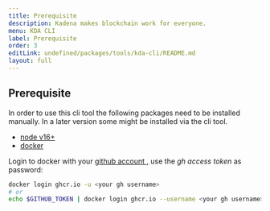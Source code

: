 ```yaml
---
title: Prerequisite
description: Kadena makes blockchain work for everyone.
menu: KDA CLI
label: Prerequisite
order: 3
editLink: undefined/packages/tools/kda-cli/README.md
layout: full
---
```

## Prerequisite

In order to use this cli tool the following packages need to be installed
manually. In a later version some might be installed via the cli tool.

*   [node v16+ ](https://nodejs.org/en)
*   [docker ](https://docs.docker.com/get-docker/)

Login to docker with your [github account ](https://docs.github.com/en/packages/working-with-a-github-packages-registry/working-with-the-container-registry) , use the *gh access token* as
password:

```sh
docker login ghcr.io -u <your gh username>
# or
echo $GITHUB_TOKEN | docker login ghcr.io --username <your gh username> --password-stdin
```
